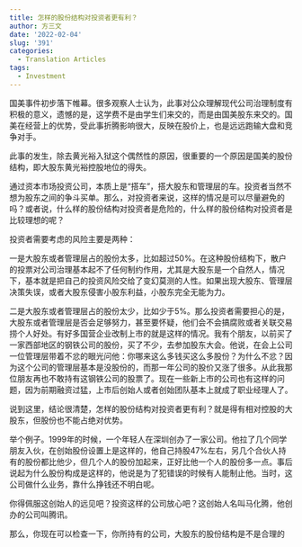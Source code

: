 ```yaml
---
title: 怎样的股份结构对投资者更有利？
author: 方三文
date: '2022-02-04'
slug: '391'
categories:
  - Translation Articles
tags:
  - Investment
---
```


国美事件初步落下帷幕。很多观察人士认为，此事对公众理解现代公司治理制度有积极的意义，遗憾的是，这学费不是由学生们来交的，而是由国美股东来交的。国美在经营上的优势，受此事折腾影响很大，反映在股价上，也是远远跑输大盘和竞争对手。

此事的发生，除去黄光裕入狱这个偶然性的原因，很重要的一个原因是国美的股份结构，即大股东黄光裕控股地位的得失。

通过资本市场投资公司，本质上是“搭车”，搭大股东和管理层的车。投资者当然不想为股东之间的争斗买单。那么，对投资者来说，这样的情况是可以尽量避免的吗？或者说，什么样的股份结构对投资者是危险的，什么样的股份结构对投资者是比较理想的呢？

投资者需要考虑的风险主要是两种：

一是大股东或者管理层占的股份太多，比如超过50%。在这种股份结构下，散户的投票对公司治理基本起不了任何制约作用，尤其是大股东是一个自然人，情况下，基本就是把自己的投资风险交给了变幻莫测的人性。如果出现大股东、管理层决策失误，或者大股东侵害小股东利益，小股东完全无能为力。

二是大股东或者管理层占的股份太少，比如少于5%。那么投资者需要担心的是，大股东或者管理层是否会足够努力，甚至要怀疑，他们会不会搞腐败或者关联交易捞个人好处。有好多国营企业改制上市的就是这样的情况。我有个朋友，以前买了一家西部地区的钢铁公司的股份，买了不少，去参加股东大会。他说，在会上公司一位管理层带着不忿的眼光问他：你哪来这么多钱买这么多股份？为什么不忿？因为这个公司的管理层基本是没股份的，而那一年公司的股价又涨了很多。从此我那位朋友再也不敢持有这钢铁公司的股票了。现在一些新上市的公司也有这样的问题，因为前期融资过猛，上市后创始人或者创始团队基本上就成了职业经理人了。

说到这里，结论很清楚，怎样的股份结构对投资者更有利？就是得有相对控股的大股东，但股份也不能占绝对优势。

举个例子。1999年的时候，一个年轻人在深圳创办了一家公司。他拉了几个同学朋友入伙，在创始股份设置上是这样的，他自己持股47%左右，另几个合伙人持有的股份都比他少，但几个人的股份加起来，正好比他一个人的股份多一点。事后说起为什么股份构成是这样的，他说是为了犯错误的时候有人能制止他。当时，这公司做什么业务，靠什么挣钱还不明白呢。

你得佩服这创始人的远见吧？投资这样的公司放心吧？这创始人名叫马化腾，他创办的公司叫腾讯。

那么，你现在可以检查一下，你所持有的公司，大股东的股份结构是不是合理的



